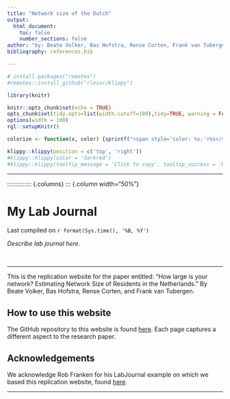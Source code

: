 ```yaml
---
title: "Network size of the Dutch"
output:
  html_document:
    toc: false
    number_sections: false
author: "by: Beate Volker, Bas Hofstra, Rense Corten, Frank van Tubergen"
bibliography: references.bib

---
```


```r
# install.packages("remotes")
#remotes::install_github("rlesur/klippy")
``` 

```r
library(knitr)

knitr::opts_chunk$set(echo = TRUE)
opts_chunk$set(tidy.opts=list(width.cutoff=100),tidy=TRUE, warning = FALSE, message = FALSE,comment = "#>", cache=TRUE, class.source=c("test"), class.output=c("test2"))
options(width = 100)
rgl::setupKnitr()

colorize <- function(x, color) {sprintf("<span style='color: %s;'>%s</span>", color, x) }

```

```r
klippy::klippy(position = c('top', 'right'))
#klippy::klippy(color = 'darkred')
#klippy::klippy(tooltip_message = 'Click to copy', tooltip_success = 'Done')
```




----

:::::::::::::: {.columns}
::: {.column width="50%"}

# My Lab Journal
Last compiled on `r format(Sys.time(), '%B, %Y')`  

*Describe lab journal here.*

<br>

----


This is the replication website for the paper entitled: "How large is your network? Estimating Network Size of Residents in the Netherlands." By Beate Volker, Bas Hofstra, Rense Corten, and Frank van Tubergen. 


## How to use this website

The GitHub repository to this website is found [here](https://github.com/bhofstra/netsize_dutch). Each page captures a different aspect to the research paper. 

## Acknowledgements

We acknowledge Rob Franken for his LabJournal example on which we based this replication website, found [here](https://github.com/robfranken/LabJournal).  


----






